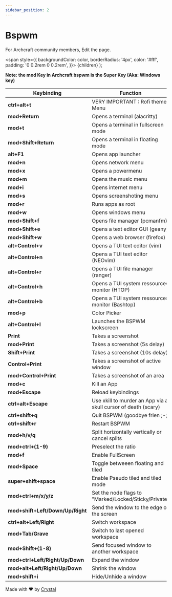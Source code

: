 ```yaml
---
sidebar_position: 2
---
```


# Bspwm

For Archcraft community members, Edit the page.

<!-- Tabs -->

<!-- Badges -->
  <span
    style={{
      backgroundColor: color,
      borderRadius: '4px',
      color: '#fff',
      padding: '0 0.2rem 0 0.2rem',
    }}>
    {children}
  </span>
);


**Note: the mod Key in Archcraft bspwm is the Super Key (Aka: Windows key)**

|Keybinding|Function|
|--|--|
|**ctrl+alt+t**| VERY IMPORTANT : Rofi themes Menu |
|**mod+Return** | Opens a terminal (alacritty) |
|**mod+t** | Opens a terminal in fullscreen mode |
|**mod+Shift+Return** | Opens a terminal in floating mode |
|**alt+F1** | Opens app launcher |
|**mod+n** | Opens network menu |
|**mod+x** | Opens a powermenu |
|**mod+m** | Opens the music menu |
|**mod+i** | Opens internet menu |
|**mod+s** | Opens screenshoting menu |
|**mod+r** | Runs apps as root |
|**mod+w** | Opens windows menu |
|**mod+Shift+f** | Opens file manager (pcmanfm) |
|**mod+Shift+e** | Opens a text editor GUI (geany) |
|**mod+Shift+w** | Opens a web browser (firefox) |
|**alt+Control+v** | Opens a TUI text editor (vim) |
|**alt+Control+n** | Opens a TUI text editor (NEOvim) |
|**alt+Control+r** | Opens a TUI file manager (ranger) |
|**alt+Control+h** | Opens a TUI system ressources monitor (HTOP) |
|**alt+Control+b** | Opens a TUI system ressources monitor (Bashtop) |
|**mod+p**| Color Picker |
|**alt+Control+l** | Launches the BSPWM lockscreen |
|**Print** | Takes a screenshot |
|**mod+Print** | Takes a screenshot (5s delay) |
|**Shift+Print** | Takes a screenshot (10s delay)|
|**Control+Print** | Takes a screenshot of active window |
|**mod+Control+Print** | Takes a screenshot of an area |
|**mod+c** | Kill an App |
|**mod+Escape** | Reload keybindings|
|**ctrl+alt+Escape** | Use xkill to murder an App via a skull cursor of death (scary) |
|**ctrl+shift+q** | Quit BSPWM (goodbye frien ;-;) |
|**ctrl+shift+r** | Restart BSPWM |
|**mod+h/v/q** | Split horizontally vertically or cancel splits |
|**mod+ctrl+{1-9}** | Preselect the ratio |
|**mod+f** | Enable FullScreen |
|**mod+Space** | Toggle betweeen floating and tiled |
|**super+shift+space** | Enable Pseudo tiled and tiled mode |
|**mod+ctrl+m/x/y/z** | Set the node flags to "Marked/Locked/Sticky/Private" |
|**mod+shift+Left/Down/Up/Right** | Send the window to the edge of the screen |
|**ctrl+alt+Left/Right** | Switch workspace |
|**mod+Tab/Grave** | Switch to last opened workspace |
|**mod+Shift+{1-8}** | Send focused window to another workspace |
|**mod+ctrl+Left/Right/Up/Down** | Expand the window |
|**mod+alt+Left/Right/Up/Down**| Shrink the window|
|**mod+shift+i**| Hide/Unhide a window |


Made with ❤️ by [Crystal](https://https://github.com/Archenagechan) 
